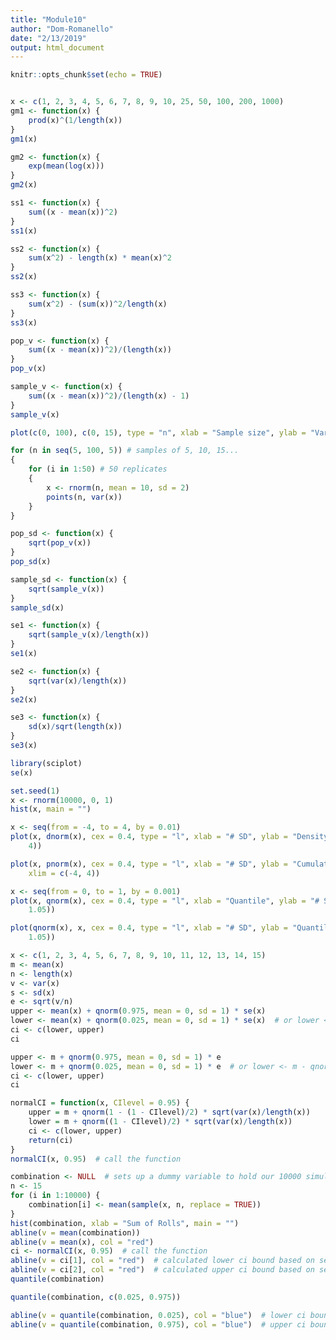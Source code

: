 ```yaml
---
title: "Module10"
author: "Dom-Romanello"
date: "2/13/2019"
output: html_document
---
```


```r
knitr::opts_chunk$set(echo = TRUE)


x <- c(1, 2, 3, 4, 5, 6, 7, 8, 9, 10, 25, 50, 100, 200, 1000)
gm1 <- function(x) {
    prod(x)^(1/length(x))
}
gm1(x)

gm2 <- function(x) {
    exp(mean(log(x)))
}
gm2(x)

ss1 <- function(x) {
    sum((x - mean(x))^2)
}
ss1(x)

ss2 <- function(x) {
    sum(x^2) - length(x) * mean(x)^2
}
ss2(x)

ss3 <- function(x) {
    sum(x^2) - (sum(x))^2/length(x)
}
ss3(x)

pop_v <- function(x) {
    sum((x - mean(x))^2)/(length(x))
}
pop_v(x)

sample_v <- function(x) {
    sum((x - mean(x))^2)/(length(x) - 1)
}
sample_v(x)

plot(c(0, 100), c(0, 15), type = "n", xlab = "Sample size", ylab = "Variance")

for (n in seq(5, 100, 5)) # samples of 5, 10, 15...
{
    for (i in 1:50) # 50 replicates
    {
        x <- rnorm(n, mean = 10, sd = 2)
        points(n, var(x))
    }
}

pop_sd <- function(x) {
    sqrt(pop_v(x))
}
pop_sd(x)

sample_sd <- function(x) {
    sqrt(sample_v(x))
}
sample_sd(x)

se1 <- function(x) {
    sqrt(sample_v(x)/length(x))
}
se1(x)

se2 <- function(x) {
    sqrt(var(x)/length(x))
}
se2(x)

se3 <- function(x) {
    sd(x)/sqrt(length(x))
}
se3(x)

library(sciplot)
se(x)

set.seed(1)
x <- rnorm(10000, 0, 1)
hist(x, main = "")

x <- seq(from = -4, to = 4, by = 0.01)
plot(x, dnorm(x), cex = 0.4, type = "l", xlab = "# SD", ylab = "Density", xlim = c(-4, 
    4))

plot(x, pnorm(x), cex = 0.4, type = "l", xlab = "# SD", ylab = "Cumulative Probability", 
    xlim = c(-4, 4))

x <- seq(from = 0, to = 1, by = 0.001)
plot(x, qnorm(x), cex = 0.4, type = "l", xlab = "Quantile", ylab = "# SD", xlim = c(-0.05, 
    1.05))

plot(qnorm(x), x, cex = 0.4, type = "l", xlab = "# SD", ylab = "Quantile", ylim = c(-0.05, 
    1.05))

x <- c(1, 2, 3, 4, 5, 6, 7, 8, 9, 10, 11, 12, 13, 14, 15)
m <- mean(x)
n <- length(x)
v <- var(x)
s <- sd(x)
e <- sqrt(v/n)
upper <- mean(x) + qnorm(0.975, mean = 0, sd = 1) * se(x)
lower <- mean(x) + qnorm(0.025, mean = 0, sd = 1) * se(x)  # or lower <- mean(x) - qnorm(0.975)*se(x)
ci <- c(lower, upper)
ci

upper <- m + qnorm(0.975, mean = 0, sd = 1) * e
lower <- m + qnorm(0.025, mean = 0, sd = 1) * e  # or lower <- m - qnorm(0.975)*e
ci <- c(lower, upper)
ci

normalCI = function(x, CIlevel = 0.95) {
    upper = m + qnorm(1 - (1 - CIlevel)/2) * sqrt(var(x)/length(x))
    lower = m + qnorm((1 - CIlevel)/2) * sqrt(var(x)/length(x))
    ci <- c(lower, upper)
    return(ci)
}
normalCI(x, 0.95)  # call the function

combination <- NULL  # sets up a dummy variable to hold our 10000 simulations
n <- 15
for (i in 1:10000) {
    combination[i] <- mean(sample(x, n, replace = TRUE))
}
hist(combination, xlab = "Sum of Rolls", main = "")
abline(v = mean(combination))
abline(v = mean(x), col = "red")
ci <- normalCI(x, 0.95)  # call the function
abline(v = ci[1], col = "red")  # calculated lower ci bound based on se
abline(v = ci[2], col = "red")  # calculated upper ci bound based on se
quantile(combination)

quantile(combination, c(0.025, 0.975))

abline(v = quantile(combination, 0.025), col = "blue")  # lower ci bound inferred by simulation
abline(v = quantile(combination, 0.975), col = "blue")  # upper ci bound inferred by simulation



```




